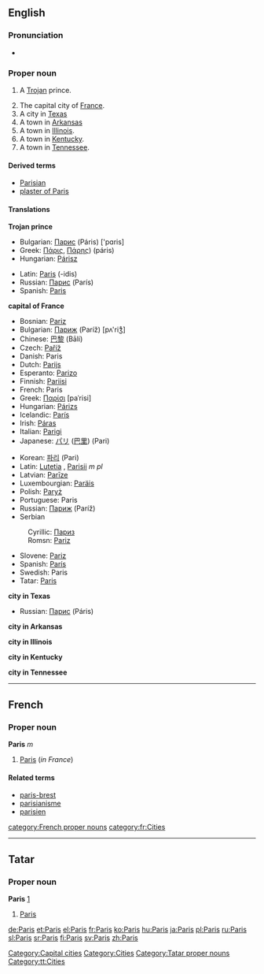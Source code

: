 {{see|paris}}
{{wikipedia}}
==English==

{{rank|perfect|bright|scarcely|732|Paris|expression|Duke|battle}}

===Pronunciation===
*{{audio|en-us-Paris.ogg|Audio (US)}}

===Proper noun===
{{en-proper noun}}

#{{greekmyth}} A [[Trojan]] prince.
# The capital city of [[France]].
# A city in [[Texas]]
# A town in [[Arkansas]]
# A town in [[Illinois]].
# A town in [[Kentucky]].
# A town in [[Tennessee]].

====Derived terms====
*[[Parisian]]
*[[plaster of Paris]]

====Translations====
'''Trojan prince'''
{{top}}
*Bulgarian: [[Парис]] (Páris) ['pɑris] {{m}}
*Greek: [[Πάρις]], [[Πάρης]]) (páris) {{m}}
*Hungarian: [[Párisz]]
{{mid}}
*Latin: [[Paris#Latin|Paris]] (-idis) {{m}}
*Russian: [[Парис]] (París) {{m}}
*Spanish: [[Paris#Spanish|Paris]] {{m}}
{{bottom}}

'''capital of France'''
{{top}}
*Bosnian: [[Pariz#Bosnian|Pariz]] {{m}}
*Bulgarian: [[Париж]] (Paríž) [pʌ'riʒ̊] {{m}}
*Chinese: [[巴黎]] (Bālí)
*Czech: [[Paříž]] {{f}}
*Danish: Paris
*Dutch: [[Parijs]]
*Esperanto: [[Parizo]]
*Finnish: [[Pariisi]]
*French: Paris {{m}}
*Greek: [[Παρίσι]] [paˈrisi] {{n}}
*Hungarian: [[Párizs]]
*Icelandic: [[París]] {{f}}
*Irish: [[Páras]] {{m}}
*Italian: [[Parigi]] {{f}}
*Japanese: [[パリ]] ([[巴里]]) (Pari)
{{mid}}
*Korean: [[파리]] (Pari)
*Latin: [[Lutetia]] {{f}}, [[Parisii]] ''m pl''
*Latvian: [[Parīze]] {{f}}
*Luxembourgian: [[Paräis]]
*Polish: [[Paryż]] {{m}}
*Portuguese: Paris {{m}}
*Russian: [[Париж]] (Paríž) {{m}}
*Serbian
:Cyrillic: [[Париз#Serbian|Париз]] {{m}}
:Romsn: [[Pariz#Serbian|Pariz]] {{m}}
*Slovene: [[Pariz]] {{m}}
*Spanish: [[París]] {{m}}
*Swedish: Paris {{n}}
*Tatar: [[Paris#Tatar|Paris]]
{{bottom}}

'''city in Texas'''
{{top}}
{{mid}}
*Russian: [[Парис]] (Páris) {{m}}
{{bottom}}

'''city in Arkansas'''
{{top}}
{{mid}}
{{bottom}}

'''city in Illinois'''
{{top}}
{{mid}}
{{bottom}}

'''city in Kentucky'''
{{top}}
{{mid}}
{{bottom}}

'''city in Tennessee'''
{{top}}
{{mid}}
{{bottom}}

[[Category:Capital cities]]
[[Category:Cities]]

----

==French==

===Proper noun===
{{wikipedia|lang=fr}}
'''Paris''' ''m''

#[[Paris#English|Paris]] (''in France'')

====Related terms====
*[[paris-brest]]
*[[parisianisme]]
*[[parisien]]

[[category:French proper nouns]]
[[category:fr:Cities]]

----
==Tatar==
===Proper noun===
'''Paris''' [http://www.azatliq.org/analysis/analysis/tb/2003/01/BB6CA28F-3929-4E12-BCF8-C68A65991966.asp]
#[[Paris#english|Paris]]

[[Category:Tatar proper nouns]]
[[Category:tt:Cities]]

[[de:Paris]]
[[et:Paris]]
[[el:Paris]]
[[fr:Paris]]
[[ko:Paris]]
[[hu:Paris]]
[[ja:Paris]]
[[pl:Paris]]
[[ru:Paris]]
[[sl:Paris]]
[[sr:Paris]]
[[fi:Paris]]
[[sv:Paris]]
[[zh:Paris]]